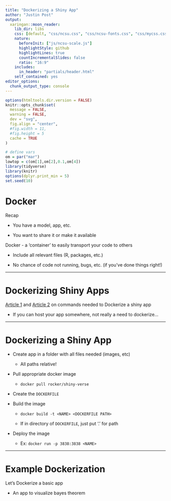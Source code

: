 ```yaml
---
title: "Dockerizing a Shiny App"
author: "Justin Post"
output:
  xaringan::moon_reader:
    lib_dir: libs
    css: [default, "css/ncsu.css", "css/ncsu-fonts.css", "css/mycss.css"]
    nature:
      beforeInit: ["js/ncsu-scale.js"]
      highlightStyle: github
      highlightLines: true
      countIncrementalSlides: false
      ratio: "16:9"
    includes:
      in_header: "partials/header.html"
    self_contained: yes
editor_options: 
  chunk_output_type: console
---
```

  
  
```r
options(htmltools.dir.version = FALSE)
knitr::opts_chunk$set(
  message = FALSE,
  warning = FALSE,
  dev = "svg",
  fig.align = "center",
  #fig.width = 11,
  #fig.height = 5
  cache = TRUE
)

# define vars
om = par("mar")
lowtop = c(om[1],om[2],0.1,om[4])
library(tidyverse)
library(knitr)
options(dplyr.print_min = 5)
set.seed(10)
```

# Docker  

Recap

- You have a model, app, etc.  

- You want to share it or make it available  

Docker - a 'container' to easily transport your code to others  

- Include all relevant files (R, packages, etc.)  

- No chance of code not running, bugs, etc. (if you've done things right!)  

---

# Dockerizing Shiny Apps

[Article 1](https://juanitorduz.github.io/dockerize-a-shinyapp/) and [Article 2](https://www.statworx.com/en/blog/how-to-dockerize-shinyapps/) on commands needed to Dockerize a shiny app  

- If you can host your app somewhere, not really a need to dockerize...  


---

# Dockerizing a Shiny App

- Create app in a folder with all files needed (images, etc)  

    + All paths relative!

- Pull appropriate docker image 

    + `docker pull rocker/shiny-verse`

- Create the `DOCKERFILE`

- Build the image

    + `docker build -t <NAME> <DOCKERFILE PATH>`  
    
    + If in directory of `DOCKERFILE`, just put '.' for path  

- Deploy the image  

    + Ex: `docker run -p 3838:3838 <NAME>`
    
---

# Example Dockerization  

Let's Dockerize a basic app  

- An app to visualize bayes theorem  

